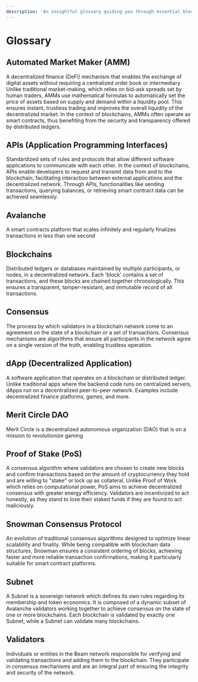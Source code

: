 ```yaml
---
description: 'An insightful glossary guiding you through essential blockchain terms, from APIs to Validators. Gain clarity on the intricacies of decentralized technology.'
---
```


# Glossary

## Automated Market Maker (AMM)
A decentralized finance (DeFi) mechanism that enables the exchange of digital assets without requiring a centralized order book or intermediary. Unlike traditional market-making, which relies on bid-ask spreads set by human traders, AMMs use mathematical formulas to automatically set the price of assets based on supply and demand within a liquidity pool. This ensures instant, trustless trading and improves the overall liquidity of the decentralized market. In the context of blockchains, AMMs often operate as smart contracts, thus benefiting from the security and transparency offered by distributed ledgers.

## APIs (Application Programming Interfaces)
Standardized sets of rules and protocols that allow different software applications to communicate with each other. In the context of blockchains, APIs enable developers to request and transmit data from and to the blockchain, facilitating interaction between external applications and the decentralized network. Through APIs, functionalities like sending transactions, querying balances, or retrieving smart contract data can be achieved seamlessly.

## Avalanche
A smart contracts platform that scales infinitely and regularly finalizes transactions in less than one second

## Blockchains 
Distributed ledgers or databases maintained by multiple participants, or nodes, in a decentralized network. Each 'block' contains a set of transactions, and these blocks are chained together chronologically. This ensures a transparent, tamper-resistant, and immutable record of all transactions.

## Consensus
The process by which validators in a blockchain network come to an agreement on the state of a blockchain or a set of transactions. Consensus mechanisms are algorithms that ensure all participants in the network agree on a single version of the truth, enabling trustless operation.

## dApp (Decentralized Application)
A software application that operates on a blockchain or distributed ledger. Unlike traditional apps where the backend code runs on centralized servers, dApps run on a decentralized peer-to-peer network. Examples include decentralized finance platforms, games, and more.

## Merit Circle DAO 
Merit Circle is a decentralized autonomous organization (DAO) that is on a mission to revolutionize gaming

## Proof of Stake (PoS)
A consensus algorithm where validators are chosen to create new blocks and confirm transactions based on the amount of cryptocurrency they hold and are willing to "stake" or lock up as collateral. Unlike Proof of Work which relies on computational power, PoS aims to achieve decentralized consensus with greater energy efficiency. Validators are incentivized to act honestly, as they stand to lose their staked funds if they are found to act maliciously.

## Snowman Consensus Protocol
An evolution of traditional consensus algorithms designed to optimize linear scalability and finality. While being compatible with blockchain data structures, Snowman ensures a consistent ordering of blocks, achieving faster and more reliable transaction confirmations, making it particularly suitable for smart contract platforms.


## Subnet
A Subnet is a sovereign network which defines its own rules regarding its membership and token economics. It is composed of a dynamic subset of Avalanche validators working together to achieve consensus on the state of one or more blockchains. Each blockchain is validated by exactly one Subnet, while a Subnet can validate many blockchains.


## Validators
Individuals or entities in the Beam network responsible for verifying and validating transactions and adding them to the blockchain. They participate in consensus mechanisms and are an integral part of ensuring the integrity and security of the network.